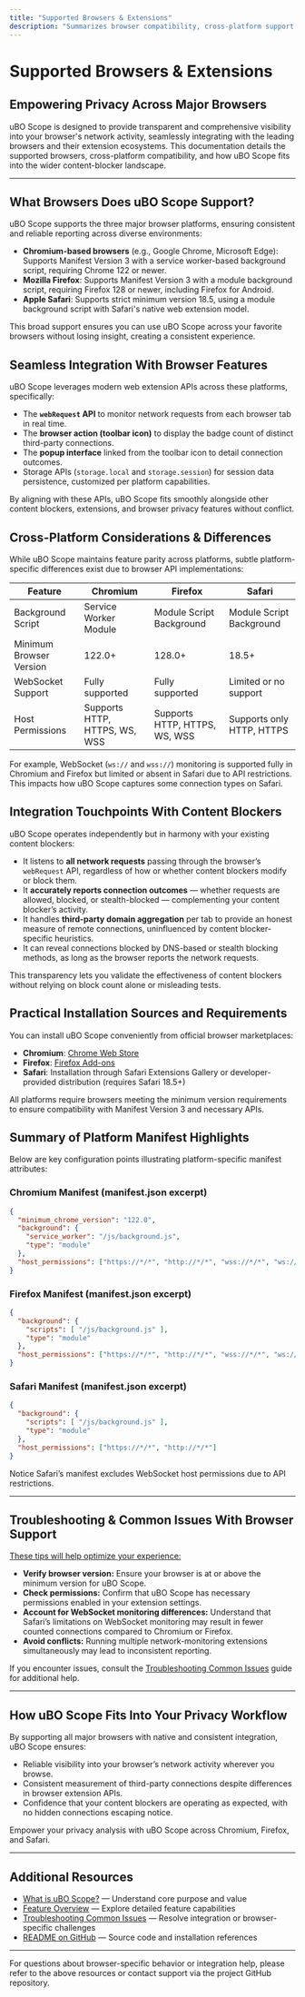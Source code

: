 ```yaml
---
title: "Supported Browsers & Extensions"
description: "Summarizes browser compatibility, cross-platform support (Chromium, Firefox, Safari), and basic integration touchpoints with the wider content-blocker ecosystem or browser features."
---
```


# Supported Browsers & Extensions

## Empowering Privacy Across Major Browsers

uBO Scope is designed to provide transparent and comprehensive visibility into your browser's network activity, seamlessly integrating with the leading browsers and their extension ecosystems. This documentation details the supported browsers, cross-platform compatibility, and how uBO Scope fits into the wider content-blocker landscape.

---

## What Browsers Does uBO Scope Support?

uBO Scope supports the three major browser platforms, ensuring consistent and reliable reporting across diverse environments:

- **Chromium-based browsers** (e.g., Google Chrome, Microsoft Edge): Supports Manifest Version 3 with a service worker-based background script, requiring Chrome 122 or newer.
- **Mozilla Firefox**: Supports Manifest Version 3 with a module background script, requiring Firefox 128 or newer, including Firefox for Android.
- **Apple Safari**: Supports strict minimum version 18.5, using a module background script with Safari's native web extension model.

This broad support ensures you can use uBO Scope across your favorite browsers without losing insight, creating a consistent experience.

## Seamless Integration With Browser Features

uBO Scope leverages modern web extension APIs across these platforms, specifically:

- The **`webRequest` API** to monitor network requests from each browser tab in real time.
- The **browser action (toolbar icon)** to display the badge count of distinct third-party connections.
- The **popup interface** linked from the toolbar icon to detail connection outcomes.
- Storage APIs (`storage.local` and `storage.session`) for session data persistence, customized per platform capabilities.

By aligning with these APIs, uBO Scope fits smoothly alongside other content blockers, extensions, and browser privacy features without conflict.

## Cross-Platform Considerations & Differences

While uBO Scope maintains feature parity across platforms, subtle platform-specific differences exist due to browser API implementations:

| Feature               | Chromium                     | Firefox                        | Safari                        |
|-----------------------|-----------------------------|-------------------------------|-------------------------------|
| Background Script     | Service Worker Module       | Module Script Background       | Module Script Background       |
| Minimum Browser Version| 122.0+                      | 128.0+                        | 18.5+                        |
| WebSocket Support     | Fully supported             | Fully supported               | Limited or no support          |
| Host Permissions      | Supports HTTP, HTTPS, WS, WSS| Supports HTTP, HTTPS, WS, WSS | Supports only HTTP, HTTPS       |

For example, WebSocket (`ws://` and `wss://`) monitoring is supported fully in Chromium and Firefox but limited or absent in Safari due to API restrictions. This impacts how uBO Scope captures some connection types on Safari.

## Integration Touchpoints With Content Blockers

uBO Scope operates independently but in harmony with your existing content blockers:

- It listens to **all network requests** passing through the browser’s `webRequest` API, regardless of how or whether content blockers modify or block them.
- It **accurately reports connection outcomes** — whether requests are allowed, blocked, or stealth-blocked — complementing your content blocker’s activity.
- It handles **third-party domain aggregation** per tab to provide an honest measure of remote connections, uninfluenced by content blocker-specific heuristics.
- It can reveal connections blocked by DNS-based or stealth blocking methods, as long as the browser reports the network requests.

This transparency lets you validate the effectiveness of content blockers without relying on block count alone or misleading tests.

## Practical Installation Sources and Requirements

You can install uBO Scope conveniently from official browser marketplaces:

- **Chromium**: [Chrome Web Store](https://chromewebstore.google.com/detail/ubo-scope/bbdpgcaljkaaigfcomhidmneffjjjfgp)
- **Firefox**: [Firefox Add-ons](https://addons.mozilla.org/firefox/addon/ubo-scope/)
- **Safari**: Installation through Safari Extensions Gallery or developer-provided distribution (requires Safari 18.5+)

All platforms require browsers meeting the minimum version requirements to ensure compatibility with Manifest Version 3 and necessary APIs.

## Summary of Platform Manifest Highlights

Below are key configuration points illustrating platform-specific manifest attributes:

### Chromium Manifest (manifest.json excerpt)
```json
{
  "minimum_chrome_version": "122.0",
  "background": {
    "service_worker": "/js/background.js",
    "type": "module"
  },
  "host_permissions": ["https://*/*", "http://*/*", "wss://*/*", "ws://*/*"]
}
```

### Firefox Manifest (manifest.json excerpt)
```json
{
  "background": {
    "scripts": [ "/js/background.js" ],
    "type": "module"
  },
  "host_permissions": ["https://*/*", "http://*/*", "wss://*/*", "ws://*/*"]
}
```

### Safari Manifest (manifest.json excerpt)
```json
{
  "background": {
    "scripts": [ "/js/background.js" ],
    "type": "module"
  },
  "host_permissions": ["https://*/*", "http://*/*"]
}
```

Notice Safari’s manifest excludes WebSocket host permissions due to API restrictions.

---

## Troubleshooting & Common Issues With Browser Support

<u>These tips will help optimize your experience:</u>

- **Verify browser version:** Ensure your browser is at or above the minimum version for uBO Scope.
- **Check permissions:** Confirm that uBO Scope has necessary permissions enabled in your extension settings.
- **Account for WebSocket monitoring differences:** Understand that Safari’s limitations on WebSocket monitoring may result in fewer counted connections compared to Chromium or Firefox.
- **Avoid conflicts:** Running multiple network-monitoring extensions simultaneously may lead to inconsistent reporting.

If you encounter issues, consult the [Troubleshooting Common Issues](/getting-started/usage-and-troubleshooting/troubleshooting-common-issues) guide for additional help.

---

## How uBO Scope Fits Into Your Privacy Workflow

By supporting all major browsers with native and consistent integration, uBO Scope ensures:

- Reliable visibility into your browser’s network activity wherever you browse.
- Consistent measurement of third-party connections despite differences in browser extension APIs.
- Confidence that your content blockers are operating as expected, with no hidden connections escaping notice.

Empower your privacy analysis with uBO Scope across Chromium, Firefox, and Safari.

---

## Additional Resources

- [What is uBO Scope?](/overview/introduction/what-is-ubo-scope) — Understand core purpose and value
- [Feature Overview](/overview/foundations/feature-overview) — Explore detailed feature capabilities
- [Troubleshooting Common Issues](/getting-started/usage-and-troubleshooting/troubleshooting-common-issues) — Resolve integration or browser-specific challenges
- [README on GitHub](https://github.com/gorhill/uBO-Scope) — Source code and installation references

---

For questions about browser-specific behavior or integration help, please refer to the above resources or contact support via the project GitHub repository.
